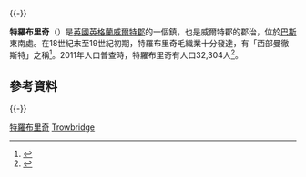 {{noteTA
|G1=UK Places
|1=zh-cn:特罗布里奇; zh-tw:特羅布里奇; zh-hk:措必列治;
}}
{{expand|time=2015-01-17T02:37:32+00:00}}{{-}}

'''特羅布里奇'''（{{lang-en|Trowbridge}}）是[[英國|英國]][[英格蘭|英格蘭]][[威爾特郡|威爾特郡]]的一個鎮，也是威爾特郡的郡治，位於[[巴斯_(薩默塞特郡)|巴斯]]東南{{convert|8|mi}}處。在18世紀末至19世紀初期，特羅布里奇毛織業十分發達，有「西部曼徹斯特」之稱<ref>{{cite web |url=http://history.wiltshire.gov.uk/community/getcom.php?id=228 |title=Wiltshire Council – Wiltshire Community History Get Community Information |publisher=history.wiltshire.gov.uk |accessdate=4 March 2011 |archive-url=https://web.archive.org/web/20110812023954/http://history.wiltshire.gov.uk/community/getcom.php?id=228 |archive-date=2011-08-12 |dead-url=yes }}</ref>。2011年人口普查時，特羅布里奇有人口32,304人<ref name = census>{{Cite web |url=http://neighbourhood.statistics.gov.uk/ |title=2011 Census |accessdate=2020-09-14 |archive-date=2003-02-11 |archive-url=https://web.archive.org/web/20030211201309/http://www.neighbourhood.statistics.gov.uk/ |dead-url=no }}</ref>。

==參考資料==
{{Reflist}}

{{-}}
{{Authority control}}

[[Category:特羅布里奇|]]
[[Category:威爾特郡城鎮|Trowbridge]]